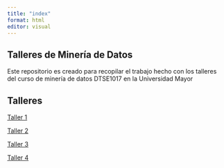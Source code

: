 ```yaml
---
title: "index"
format: html
editor: visual
---
```


## Talleres de Minería de Datos

Este repositorio es creado para recopilar el trabajo hecho con los talleres del curso de minería de datos DTSE1017 en la Universidad Mayor

## Talleres

[Taller 1](reports/Taller 1.html)

[Taller 2](reports/Taller 2.html)

[Taller 3](reports/Taller 3.html)

[Taller 4](reports/Taller 4.html)
